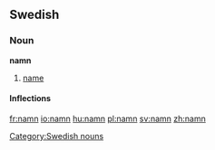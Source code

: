 ==Swedish==
===Noun===
'''namn''' 

# [[name]]

====Inflections====
{{sv-noun|gender=Neuter|namn|namnet|namn|namnen|namns|namnets|namns|namnens}}

[[Category:Swedish nouns]]

[[fr:namn]]
[[io:namn]]
[[hu:namn]]
[[pl:namn]]
[[sv:namn]]
[[zh:namn]]